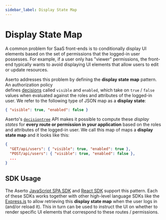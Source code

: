 ```yaml
---
sidebar_label: Display State Map
---
```


# Display State Map

A common problem for SaaS front-ends is to conditionally display UI elements based on the set of permissions 
that the logged-in user possesses. For example, if a user only has "viewer" permissions, 
the front-end typically wants to avoid displaying UI elements that allow users to edit or update resources.

Aserto addresses this problem by defining the **display state map** pattern. An authorization policy  
defines [decisions](/docs/overview/policy#decision) called `visible` and `enabled`, which take on `true` / `false` 
values when evaluated against the roles and attributes of the logged-in user. We refer to the following 
type of JSON map as a **display state**:

```json
{ "visible": true, "enabled": false }
```

Aserto's [`decisiontree`](/docs/authorizer-guide/decisiontree) API makes it possible to compute these *display states* 
for **every route or permission in your application** based on the roles and attributes of the logged-in 
user. We call this map of maps a **display state map** and it looks like this:

```json
{
  "GET/api/users": { "visible": true, "enabled": true },
  "POST/api/users": { "visible": true, "enabled": false },
  ...
}
```

## SDK Usage

The Aserto [JavaScript SPA SDK](/docs/software-development-kits/javascript) and 
[React SDK](/docs/software-development-kits/react ) support this pattern.  Each of these SDKs works together 
with other high-level language SDKs like the 
[Express.js](/docs/software-development-kits/express#displayStateMap-middleware) to allow retrieving this 
**display state map** when the user logs in (and/or reload it). This in turn can be used to instruct 
the UI on whether to render specific UI elements that correspond to these routes / permissions.
